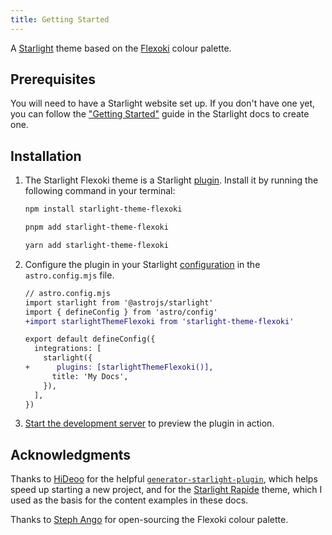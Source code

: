 ```yaml
---
title: Getting Started
---
```


A [Starlight](https://starlight.astro.build) theme based on the [Flexoki](https://stephango.com/flexoki) colour palette.

## Prerequisites

You will need to have a Starlight website set up.
If you don't have one yet, you can follow the ["Getting Started"](https://starlight.astro.build/getting-started) guide in the Starlight docs to create one.

## Installation


<Steps>

1. The Starlight Flexoki theme is a Starlight [plugin](https://starlight.astro.build/reference/plugins/). Install it by running the following command in your terminal:

   <Tabs syncKey="pkg">

   <TabItem label="npm" icon="seti:npm">

   ```sh
   npm install starlight-theme-flexoki
   ```

   </TabItem>

   <TabItem label="pnpm" icon="pnpm">

   ```sh
   pnpm add starlight-theme-flexoki
   ```

   </TabItem>

   <TabItem label="Yarn" icon="seti:yarn">

   ```sh
   yarn add starlight-theme-flexoki
   ```

   </TabItem>

   </Tabs>

2. Configure the plugin in your Starlight [configuration](https://starlight.astro.build/reference/configuration/#plugins) in the `astro.config.mjs` file.

   ```diff lang="js"
   // astro.config.mjs
   import starlight from '@astrojs/starlight'
   import { defineConfig } from 'astro/config'
   +import starlightThemeFlexoki from 'starlight-theme-flexoki'

   export default defineConfig({
     integrations: [
       starlight({
   +      plugins: [starlightThemeFlexoki()],
         title: 'My Docs',
       }),
     ],
   })
   ```

3. [Start the development server](https://starlight.astro.build/getting-started/#start-the-development-server) to preview the plugin in action.

</Steps>

## Acknowledgments

Thanks to [HiDeoo](https://hideoo.dev/) for the helpful [`generator-starlight-plugin`](https://github.com/HiDeoo/generator-starlight-plugin), which helps speed up starting a new project, and for the [Starlight Rapide](https://github.com/HiDeoo/starlight-theme-rapide) theme, which I used as the basis for the content examples in these docs.

Thanks to [Steph Ango](https://stephango.com/) for open-sourcing the Flexoki colour palette.
